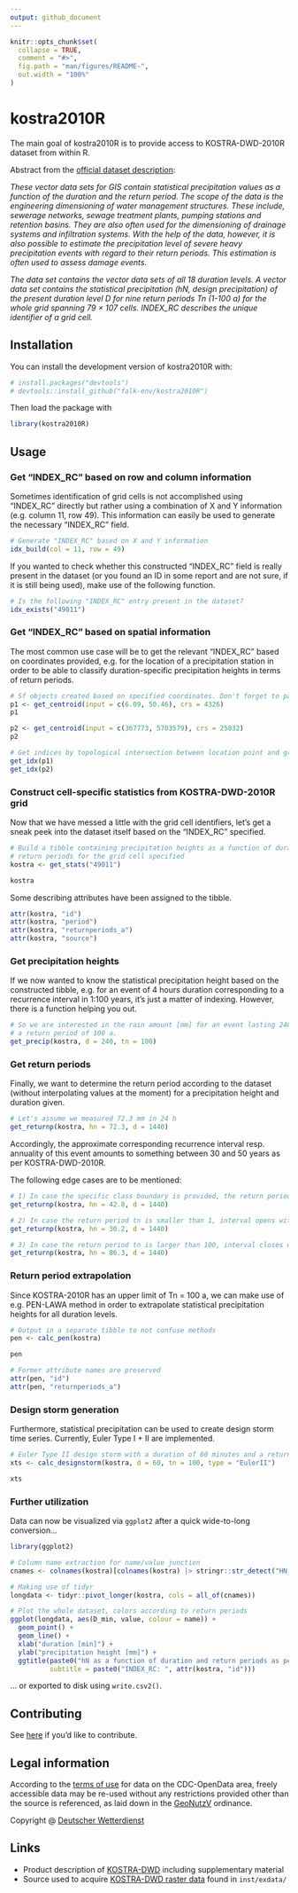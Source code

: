 ```yaml
---
output: github_document
---
```


<!-- README.md is generated from README.Rmd. Please edit that file -->

```r
knitr::opts_chunk$set(
  collapse = TRUE,
  comment = "#>",
  fig.path = "man/figures/README-",
  out.width = "100%"
)
```

# kostra2010R

<!-- badges: start -->

<!-- badges: end -->

The main goal of kostra2010R is to provide access to KOSTRA-DWD-2010R dataset from within R.

Abstract from the [official dataset description](https://opendata.dwd.de/climate_environment/CDC/grids_germany/return_periods/precipitation/KOSTRA/KOSTRA_DWD_2010R/gis/DESCRIPTION_gridsgermany_return_periods_precipitation_KOSTRA_KOSTRA_DWD_2010R_gis_en.pdf):

*These vector data sets for GIS contain statistical precipitation values as a function of the duration and the return period. The scope of the data is the engineering dimensioning of water management structures. These include, sewerage networks, sewage treatment plants, pumping stations and retention basins. They are also often used for the dimensioning of drainage systems and infiltration systems. With the help of the data, however, it is also possible to estimate the precipitation level of severe heavy precipitation events with regard to their return periods. This estimation is often used to assess damage events.*

*The data set contains the vector data sets of all 18 duration levels. A vector data set contains the statistical precipitation (hN, design precipitation) of the present duration level D for nine return periods Tn (1-100 a) for the whole grid spanning 79 × 107 cells. INDEX_RC describes the unique identifier of a grid cell.*

## Installation

You can install the development version of kostra2010R with:

```r
# install.packages("devtools")
# devtools::install_github("falk-env/kostra2010R")
```

Then load the package with

```r
library(kostra2010R)
```

## Usage

### Get "INDEX_RC" based on row and column information

Sometimes identification of grid cells is not accomplished using "INDEX_RC" directly but rather using a combination of X and Y information (e.g. column 11, row 49). This information can easily be used to generate the necessary "INDEX_RC" field.

```r
# Generate "INDEX_RC" based on X and Y information
idx_build(col = 11, row = 49)
```

If you wanted to check whether this constructed "INDEX_RC" field is really present in the dataset (or you found an ID in some report and are not sure, if it is still being used), make use of the following function.

```r
# Is the following "INDEX_RC" entry present in the dataset?
idx_exists("49011")
```

### Get "INDEX_RC" based on spatial information

The most common use case will be to get the relevant "INDEX_RC" based on coordinates provided, e.g. for the location of a precipitation station in order to be able to classify duration-specific precipitation heights in terms of return periods.

```r
# Sf objects created based on specified coordinates. Don't forget to pass the CRS.
p1 <- get_centroid(input = c(6.09, 50.46), crs = 4326)
p1

p2 <- get_centroid(input = c(367773, 5703579), crs = 25832)
p2

# Get indices by topological intersection between location point and grid cells
get_idx(p1)
get_idx(p2)
```

### Construct cell-specific statistics from KOSTRA-DWD-2010R grid

Now that we have messed a little with the grid cell identifiers, let's get a sneak peek into the dataset itself based on the "INDEX_RC" specified.

```r
# Build a tibble containing precipitation heights as a function of duration and 
# return periods for the grid cell specified
kostra <- get_stats("49011")

kostra
```

Some describing attributes have been assigned to the tibble.

```r
attr(kostra, "id")
attr(kostra, "period")
attr(kostra, "returnperiods_a")
attr(kostra, "source")
```

### Get precipitation heights

If we now wanted to know the statistical precipitation height based on the constructed tibble, e.g. for an event of 4 hours duration corresponding to a recurrence interval in 1:100 years, it's just a matter of indexing. However, there is a function helping you out.

```r
# So we are interested in the rain amount [mm] for an event lasting 240 min with 
# a return period of 100 a.
get_precip(kostra, d = 240, tn = 100)
```

### Get return periods

Finally, we want to determine the return period according to the dataset (without interpolating values at the moment) for a precipitation height and duration given.

```r
# Let's assume we measured 72.3 mm in 24 h
get_returnp(kostra, hn = 72.3, d = 1440)
```

Accordingly, the approximate corresponding recurrence interval resp. annuality of this event amounts to something between 30 and 50 years as per KOSTRA-DWD-2010R.

The following edge cases are to be mentioned:

```r
# 1) In case the specific class boundary is provided, the return period is replicated.
get_returnp(kostra, hn = 42.8, d = 1440)
```

```r
# 2) In case the return period tn is smaller than 1, interval opens with 0.
get_returnp(kostra, hn = 30.2, d = 1440)
```

```r
# 3) In case the return period tn is larger than 100, interval closes with Inf.
get_returnp(kostra, hn = 86.3, d = 1440)
```

### Return period extrapolation

Since KOSTRA-2010R has an upper limit of Tn = 100 a, we can make use of e.g. PEN-LAWA method in order to extrapolate statistical precipitation heights for all duration levels.

```r
# Output in a separate tibble to not confuse methods
pen <- calc_pen(kostra)

pen

# Former attribute names are preserved
attr(pen, "id")
attr(pen, "returnperiods_a")
```

### Design storm generation

Furthermore, statistical precipitation can be used to create design storm time series. Currently, Euler Type I + II are implemented.

```r
# Euler Type II design storm with a duration of 60 minutes and a return period of 100 a
xts <- calc_designstorm(kostra, d = 60, tn = 100, type = "EulerII")

xts
```

### Further utilization

Data can now be visualized via `ggplot2` after a quick wide-to-long conversion...

```r
library(ggplot2)

# Column name extraction for name/value junction
cnames <- colnames(kostra)[colnames(kostra) |> stringr::str_detect("HN_*")]

# Making use of tidyr
longdata <- tidyr::pivot_longer(kostra, cols = all_of(cnames))

# Plot the whole dataset, colors according to return periods
ggplot(longdata, aes(D_min, value, colour = name)) + 
  geom_point() +
  geom_line() +
  xlab("duration [min]") +
  ylab("precipitation height [mm]") +
  ggtitle(paste0("hN as a function of duration and return periods as per ", attr(kostra, "source")),
          subtitle = paste0("INDEX_RC: ", attr(kostra, "id")))
```

... or exported to disk using `write.csv2()`.

## Contributing

See [here](https://github.com/falk-env/kostra2010R/blob/main/.github/CONTRIBUTING.md) if you'd like to contribute.

## Legal information

According to the [terms of use](https://opendata.dwd.de/climate_environment/CDC/Terms_of_use.pdf) for data on the CDC-OpenData area, freely accessible data may be re-used without any restrictions provided other than the source is referenced, as laid down in the [GeoNutzV](http://www.gesetze-im-internet.de/geonutzv/index.html) ordinance.

Copyright \@ [Deutscher Wetterdienst](https://www.dwd.de/EN/service/copyright/templates_dwd_as_source.html)

## Links

-   Product description of [KOSTRA-DWD](https://www.dwd.de/DE/leistungen/kostra_dwd_rasterwerte/kostra_dwd_rasterwerte.html) including supplementary material
-   Source used to acquire [KOSTRA-DWD raster data](https://opendata.dwd.de/climate_environment/CDC/grids_germany/return_periods/precipitation/KOSTRA/KOSTRA_DWD_2010R/gis/) found in `inst/exdata/`
